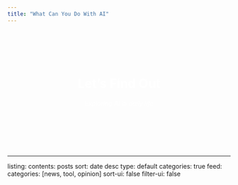 ```yaml
--- 
title: "What Can You Do With AI"
---
```


<style>
.hero-banner {
  text-align: center;
  background: url('images/banner.jpg');
  background-size: cover;
  background-position: center;
  padding: 4rem 0;
  color: white;
  margin-bottom: 2rem;
}
</style>

<div class="hero-banner">
  <h1>Let's Find Out</h1>
  <em>Exploring AI in daily life</em>
</div>

---
listing:
  contents: posts
  sort: date desc
  type: default
  categories: true
  feed:
    categories: [news, tool, opinion]
  sort-ui: false
  filter-ui: false
